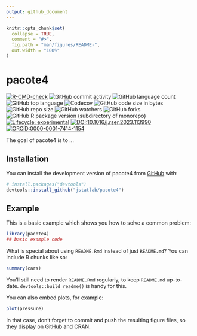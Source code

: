 ```yaml
---
output: github_document
---
```


<!-- README.md is generated from README.Rmd. Please edit that file -->

```r
knitr::opts_chunk$set(
  collapse = TRUE,
  comment = "#>",
  fig.path = "man/figures/README-",
  out.width = "100%"
)
```

# pacote4

<!-- badges: start -->
[![R-CMD-check](https://github.com/jstatlab/pacote4/actions/workflows/R-CMD-check.yaml/badge.svg)](https://github.com/jstatlab/pacote4/actions/workflows/R-CMD-check.yaml)
![GitHub commit activity](https://img.shields.io/github/commit-activity/m/jstatlab/pacote4)
![GitHub language count](https://img.shields.io/github/languages/count/jstatlab/pacote4)
![GitHub top language](https://img.shields.io/github/languages/top/jstatlab/pacote4)
![Codecov](https://img.shields.io/codecov/c/github/jstatlab/pacote4)
![GitHub code size in bytes](https://img.shields.io/github/languages/code-size/jstatlab/pacote4)
![GitHub repo size](https://img.shields.io/github/repo-size/jstatlab/pacote4)
![GitHub watchers](https://img.shields.io/github/watchers/jstatlab/pacote4)
![GitHub forks](https://img.shields.io/github/forks/jstatlab/pacote4)
![GitHub R package version (subdirectory of monorepo)](https://img.shields.io/github/r-package/v/jstatlab/pacote4)
[![Lifecycle: experimental](https://img.shields.io/badge/lifecycle-experimental-orange.svg)](https://lifecycle.r-lib.org/articles/stages.html#experimental)
[![DOI:10.1016/j.rser.2023.113990](https://img.shields.io/badge/DOI-10.1016/j.rser.2023.113990-FAB70C?logo=DOI&colorIcon.svg)](https://doi.org/10.1016/j.rser.2023.113990)
[![ORCiD:0000-0001-7414-1154](https://img.shields.io/badge/ORCiD-0000--0001--7414--1154-A6CE39?logo=ORCID&colorIcon.svg)](https://orcid.org/0000-0001-7414-1154)
<!-- badges: end -->

The goal of pacote4 is to ...

## Installation

You can install the development version of pacote4 from [GitHub](https://github.com/) with:

``` r
# install.packages("devtools")
devtools::install_github("jstatlab/pacote4")
```

## Example

This is a basic example which shows you how to solve a common problem:

```r
library(pacote4)
## basic example code
```

What is special about using `README.Rmd` instead of just `README.md`? You can include R chunks like so:

```r
summary(cars)
```

You'll still need to render `README.Rmd` regularly, to keep `README.md` up-to-date. `devtools::build_readme()` is handy for this.

You can also embed plots, for example:

```r
plot(pressure)
```

In that case, don't forget to commit and push the resulting figure files, so they display on GitHub and CRAN.
